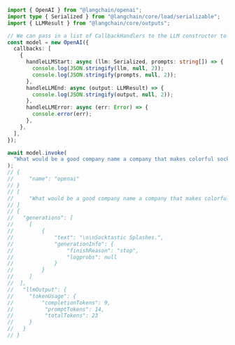 ```typescript
import { OpenAI } from "@langchain/openai";
import type { Serialized } from "@langchain/core/load/serializable";
import { LLMResult } from "@langchain/core/outputs";

// We can pass in a list of CallbackHandlers to the LLM constructor to get callbacks for various events.
const model = new OpenAI({
  callbacks: [
    {
      handleLLMStart: async (llm: Serialized, prompts: string[]) => {
        console.log(JSON.stringify(llm, null, 2));
        console.log(JSON.stringify(prompts, null, 2));
      },
      handleLLMEnd: async (output: LLMResult) => {
        console.log(JSON.stringify(output, null, 2));
      },
      handleLLMError: async (err: Error) => {
        console.error(err);
      },
    },
  ],
});

await model.invoke(
  "What would be a good company name a company that makes colorful socks?"
);
// {
//     "name": "openai"
// }
// [
//     "What would be a good company name a company that makes colorful socks?"
// ]
// {
//   "generations": [
//     [
//         {
//             "text": "\n\nSocktastic Splashes.",
//             "generationInfo": {
//                 "finishReason": "stop",
//                 "logprobs": null
//             }
//         }
//     ]
//  ],
//   "llmOutput": {
//     "tokenUsage": {
//         "completionTokens": 9,
//          "promptTokens": 14,
//          "totalTokens": 23
//     }
//   }
// }
```